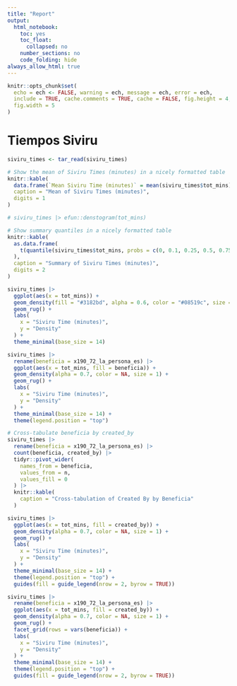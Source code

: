 ```yaml
---
title: "Report"
output:
  html_notebook:
    toc: yes
    toc_float:
      collapsed: no
    number_sections: no
    code_folding: hide
always_allow_html: true
---
```


```r
knitr::opts_chunk$set(
  echo = ech <- FALSE, warning = ech, message = ech, error = ech,
  include = TRUE, cache.comments = TRUE, cache = FALSE, fig.height = 4,
  fig.width = 5
)
```


# Tiempos Siviru

```r
siviru_times <- tar_read(siviru_times)
```

```r
# Show the mean of Siviru Times (minutes) in a nicely formatted table
knitr::kable(
  data.frame(`Mean Siviru Time (minutes)` = mean(siviru_times$tot_mins)),
  caption = "Mean of Siviru Times (minutes)",
  digits = 1
)
```

```r
# siviru_times |> efun::denstogram(tot_mins)

# Show summary quantiles in a nicely formatted table
knitr::kable(
  as.data.frame(
    t(quantile(siviru_times$tot_mins, probs = c(0, 0.1, 0.25, 0.5, 0.75, 0.9, 1)))
  ),
  caption = "Summary of Siviru Times (minutes)",
  digits = 2
)
```

```r
siviru_times |>
  ggplot(aes(x = tot_mins)) +
  geom_density(fill = "#3182bd", alpha = 0.6, color = "#08519c", size = 1) +
  geom_rug() +
  labs(
    x = "Siviru Time (minutes)",
    y = "Density"
  ) +
  theme_minimal(base_size = 14)
```

```r
siviru_times |>
  rename(beneficia = x190_72_la_persona_es) |>
  ggplot(aes(x = tot_mins, fill = beneficia)) +
  geom_density(alpha = 0.7, color = NA, size = 1) +
  geom_rug() +
  labs(
    x = "Siviru Time (minutes)",
    y = "Density"
  ) +
  theme_minimal(base_size = 14) +
  theme(legend.position = "top")
```

```r
# Cross-tabulate beneficia by created_by
siviru_times |>
  rename(beneficia = x190_72_la_persona_es) |>
  count(beneficia, created_by) |>
  tidyr::pivot_wider(
    names_from = beneficia,
    values_from = n,
    values_fill = 0
  ) |>
  knitr::kable(
    caption = "Cross-tabulation of Created By by Beneficia"
  )
```

```r
siviru_times |>
  ggplot(aes(x = tot_mins, fill = created_by)) +
  geom_density(alpha = 0.7, color = NA, size = 1) +
  geom_rug() +
  labs(
    x = "Siviru Time (minutes)",
    y = "Density"
  ) +
  theme_minimal(base_size = 14) +
  theme(legend.position = "top") +
  guides(fill = guide_legend(nrow = 2, byrow = TRUE))
```


```r
siviru_times |>
  rename(beneficia = x190_72_la_persona_es) |>
  ggplot(aes(x = tot_mins, fill = created_by)) +
  geom_density(alpha = 0.7, color = NA, size = 1) +
  geom_rug() +
  facet_grid(rows = vars(beneficia)) +
  labs(
    x = "Siviru Time (minutes)",
    y = "Density"
  ) +
  theme_minimal(base_size = 14) +
  theme(legend.position = "top") +
  guides(fill = guide_legend(nrow = 2, byrow = TRUE))
```
